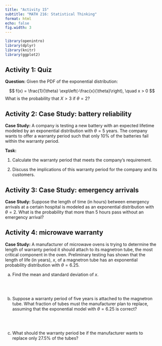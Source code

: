 ```yaml
---
title: "Activity 15"
subtitle: "MATH 216: Statistical Thinking"
format: html
echo: false
fig.width: 3
---
```


```r
library(openintro)
library(dplyr)
library(knitr)
library(ggplot2)
```

## Activity 1: Quiz

**Question:** Given the PDF of the exponential distribution:

$$
f(x) = \frac{1}{\theta} \exp\left(-\frac{x}{\theta}\right), \quad x > 0
$$
What is the probability that $X > 3$ if $\theta = 2$?

\vspace*{1in}

## Activity 2: Case Study: battery reliability

**Case Study:** A company is testing a new battery with an expected lifetime modeled by an exponential distribution with $\theta = 5$ years. The company wants to offer a warranty period such that only 10% of the batteries fail within the warranty period.

**Task:** 

1. Calculate the warranty period that meets the company's requirement.

\vspace*{1in}

2. Discuss the implications of this warranty period for the company and its customers.

\vspace*{1in}


## Activity 3: Case Study: emergency arrivals

**Case Study:** Suppose the length of time (in hours) between emergency arrivals at a certain hospital is modeled as an exponential distribution with $\theta=2$. What is the probability that more than 5 hours pass without an emergency arrival?

\vspace*{1in}

## Activity 4: microwave warranty

**Case Study:** A manufacturer of microwave ovens is trying to determine the length of warranty period it should attach to its magnetron tube, the most critical component in the oven. Preliminary testing has shown that the length of life (in years), $x$, of a magnetron tube has an exponential probability distribution with $\theta=6.25$.

a. Find the mean and standard deviation of $x$.

\
\

b. Suppose a warranty period of five years is attached to the magnetron tube. What fraction of tubes must the manufacturer plan to replace, assuming that the exponential model with $\theta=6.25$ is correct?

\
\

c. What should the warranty period be if the manufacturer wants to replace only $27.5 \%$ of the tubes?


